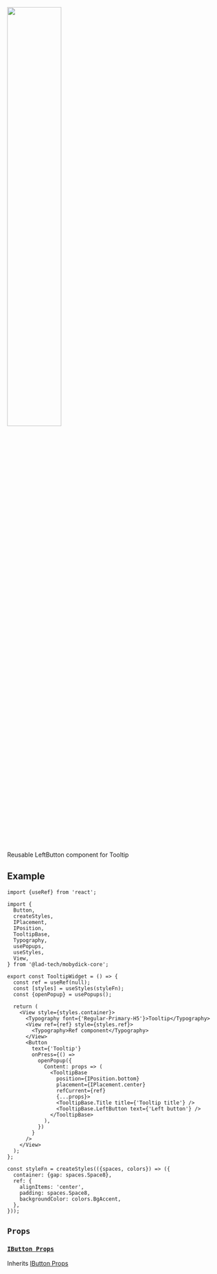
<img src={LeftButton} width="50%"/>

Reusable LeftButton component for Tooltip

## Example

```tsx
import {useRef} from 'react';

import {
  Button,
  createStyles,
  IPlacement,
  IPosition,
  TooltipBase,
  Typography,
  usePopups,
  useStyles,
  View,
} from '@lad-tech/mobydick-core';

export const TooltipWidget = () => {
  const ref = useRef(null);
  const [styles] = useStyles(styleFn);
  const {openPopup} = usePopups();

  return (
    <View style={styles.container}>
      <Typography font={'Regular-Primary-H5'}>Tooltip</Typography>
      <View ref={ref} style={styles.ref}>
        <Typography>Ref component</Typography>
      </View>
      <Button
        text={'Tooltip'}
        onPress={() =>
          openPopup({
            Content: props => (
              <TooltipBase
                position={IPosition.bottom}
                placement={IPlacement.center}
                refCurrent={ref}
                {...props}>
                <TooltipBase.Title title={'Tooltip title'} />
                <TooltipBase.LeftButton text={'Left button'} />
              </TooltipBase>
            ),
          })
        }
      />
    </View>
  );
};

const styleFn = createStyles(({spaces, colors}) => ({
  container: {gap: spaces.Space8},
  ref: {
    alignItems: 'center',
    padding: spaces.Space8,
    backgroundColor: colors.BgAccent,
  },
}));
```

## `Props`

### [`IButton Props`](https://github.com/lad-tech/mobydick/blob/main/packages/core/src/cta/components/Button/types.ts#L35)

Inherits [IButton Props](https://github.com/lad-tech/mobydick/blob/main/packages/core/src/cta/components/Button/types.ts#L35)


